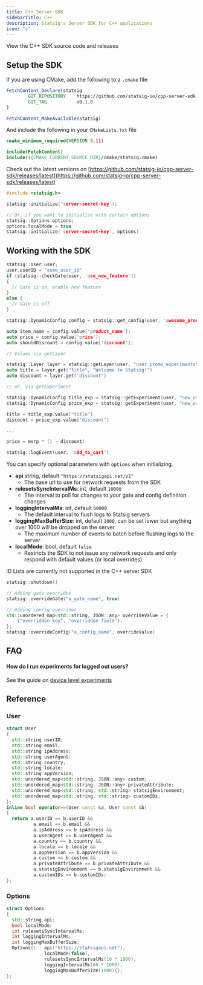 ```yaml
---
title: C++ Server SDK
sidebarTitle: C++
description: Statsig's Server SDK for C++ applications
icon: "c"
---
```



<Card title="GitHub Repository" icon="github" href="https://github.com/statsig-io/cpp-server-sdk">
  View the C++ SDK source code and releases
</Card>

## Setup the SDK

<Steps>
<Step title="Install the SDK">

If you are using CMake, add the following to a `.cmake` file

```cmake
FetchContent_Declare(statsig
        GIT_REPOSITORY    https://github.com/statsig-io/cpp-server-sdk.git
        GIT_TAG           v0.1.0
)

FetchContent_MakeAvailable(statsig)
```

And include the following in your `CMakeLists.txt` file

```cmake
cmake_minimum_required(VERSION 3.11)

include(FetchContent)
include(${CMAKE_CURRENT_SOURCE_DIR}/cmake/statsig.cmake)
```

Check out the latest versions on [https://github.com/statsig-io/cpp-server-sdk/releases/latest](https://github.com/statsig-io/cpp-server-sdk/releases/latest)

</Step>
<Step title="Initialize the SDK">
<InitializationWarning/>

```cpp
#include <statsig.h>

statsig::initialize('server-secret-key');

// Or, if you want to initialize with certain options
statsig::Options options;
options.localMode = true
statsig::initialize('server-secret-key', options)
```

<InitializationFooter/>
</Step>
</Steps>

## Working with the SDK

<CheckGateIntro/>

```cpp
statsig::User user;
user.userID = "some_user_id"
if (statsig::checkGate(user, 'use_new_feature'))
{
  // Gate is on, enable new feature
}
else {
  // Gate is off
}
```

<GetDynamicConfigIntro/>

```cpp
statsig::DynamicConfig config = statsig::get_config(user, 'awesome_product_details')

auto item_name = config.value['product_name'];
auto price = config.value['price'];
auto shouldDiscount = config.value['discount'];
```

<GetExperimentIntro/>

```cpp
// Values via getLayer

statsig::Layer layer = statsig::getLayer(user, "user_promo_experiments")
auto title = layer.get("title", "Welcome to Statsig!")
auto discount = layer.get("discount")

// or, via getExperiment

statsig::DynamicConfig title_exp = statsig::getExperiment(user, "new_user_promo_title")
statsig::DynamicConfig price_exp = statsig::getExperiment(user, "new_user_promo_price")

title = title_exp.value["title"]
discount = price_exp.value["discount"]

...

price = msrp * (1 - discount)


```

<LogEventIntro/>

```cpp
statsig::logEvent(user, 'add_to_cart')
```

<LogEventFooter/>

<StatsigUserIntro/>
<PrivateAttributesIntro/>

<StatsigOptionsIntro/>

You can specify optional parameters with `options` when initializing.

- **api** string, default `"https://statsigapi.net/v1"`
  - The base url to use for network requests from the SDK
- **rulesetsSyncIntervalMs**: int, default `10000`
  - The interval to poll for changes to your gate and config definition changes
- **loggingIntervalMs**: int, default `60000`
  - The default interval to flush logs to Statsig servers
- **loggingMaxBufferSize**: int, default `1000`, can be set lower but anything over 1000 will be dropped on the server
  - The maximum number of events to batch before flushing logs to the server
- **localMode**: bool, default `false`
  - Restricts the SDK to not issue any network requests and only respond with default values (or local overrides)

<Info>
ID Lists are currently not supported in the C++ server SDK
</Info>

<ShutdownIntro/>

```cpp
statsig::shutdown()
```

<LocalOverridesIntro/>

```cpp
// Adding gate overrides
statsig::overrideGate("a_gate_name", true)

// Adding config overrides
std::unordered_map<std::string, JSON::any> overrideValue = {
    {"overridden key", "overridden field"},
};
statsig::overrideConfig("a_config_name", overrideValue)
```

## FAQ

#### How do I run experiments for logged out users?

See the guide on [device level experiments](/guides/first-device-level-experiment)

## Reference

### User

```cpp
struct User
{
  std::string userID;
  std::string email;
  std::string ipAddress;
  std::string userAgent;
  std::string country;
  std::string locale;
  std::string appVersion;
  std::unordered_map<std::string, JSON::any> custom;
  std::unordered_map<std::string, JSON::any> privateAttribute;
  std::unordered_map<std::string, std::string> statsigEnvironment;
  std::unordered_map<std::string, std::string> customIDs;
};
inline bool operator==(User const &a, User const &b)
{
  return a.userID == b.userID &&
          a.email == b.email &&
          a.ipAddress == b.ipAddress &&
          a.userAgent == b.userAgent &&
          a.country == b.country &&
          a.locale == b.locale &&
          a.appVersion == b.appVersion &&
          a.custom == b.custom &&
          a.privateAttribute == b.privateAttribute &&
          a.statsigEnvironment == b.statsigEnvironment &&
          a.customIDs == b.customIDs;
};
```

### Options

```cpp
struct Options
{
  std::string api;
  bool localMode;
  int rulesetsSyncIntervalMs;
  int loggingIntervalMs;
  int loggingMaxBufferSize;
  Options() : api("https://statsigapi.net"),
              localMode(false),
              rulesetsSyncIntervalMs(10 * 1000),
              loggingIntervalMs(60 * 1000),
              loggingMaxBufferSize(1000){};
};
```

